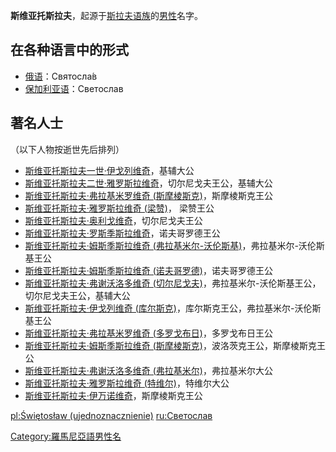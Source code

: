 '''斯维亚托斯拉夫'''，起源于[[斯拉夫语族|斯拉夫语族]]的[[男性|男性]]名字。

==在各种语言中的形式==

*[[俄语|俄语]]：Святосла́в 
*[[保加利亚语|保加利亚语]]：Светослав

==著名人士==

（以下人物按逝世先后排列）

*[[斯维亚托斯拉夫一世·伊戈列维奇|斯维亚托斯拉夫一世·伊戈列维奇]]，基辅大公
*[[斯维亚托斯拉夫二世·雅罗斯拉维奇|斯维亚托斯拉夫二世·雅罗斯拉维奇]]，切尔尼戈夫王公，基辅大公
*[[斯维亚托斯拉夫·弗拉基米罗维奇_(斯摩棱斯克)|斯维亚托斯拉夫·弗拉基米罗维奇 (斯摩棱斯克)]]，斯摩棱斯克王公
*[[斯维亚托斯拉夫·雅罗斯拉维奇_(梁赞)|斯维亚托斯拉夫·雅罗斯拉维奇 (梁赞)]]， 梁赞王公
*[[斯维亚托斯拉夫·奥利戈维奇|斯维亚托斯拉夫·奥利戈维奇]]，切尔尼戈夫王公
*[[斯维亚托斯拉夫·罗斯季斯拉维奇|斯维亚托斯拉夫·罗斯季斯拉维奇]]，诺夫哥罗德王公
*[[斯维亚托斯拉夫·姆斯季斯拉维奇_(弗拉基米尔-沃伦斯基)|斯维亚托斯拉夫·姆斯季斯拉维奇 (弗拉基米尔-沃伦斯基)]]，弗拉基米尔-沃伦斯基王公
*[[斯维亚托斯拉夫·姆斯季斯拉维奇_(诺夫哥罗德)|斯维亚托斯拉夫·姆斯季斯拉维奇 (诺夫哥罗德)]]，诺夫哥罗德王公
*[[斯维亚托斯拉夫·弗谢沃洛多维奇_(切尔尼戈夫)|斯维亚托斯拉夫·弗谢沃洛多维奇 (切尔尼戈夫)]]，弗拉基米尔-沃伦斯基王公，切尔尼戈夫王公，基辅大公
*[[斯维亚托斯拉夫·伊戈列维奇_(库尔斯克)|斯维亚托斯拉夫·伊戈列维奇 (库尔斯克)]]，库尔斯克王公，弗拉基米尔-沃伦斯基王公
*[[斯维亚托斯拉夫·弗拉基米罗维奇_(多罗戈布日)|斯维亚托斯拉夫·弗拉基米罗维奇 (多罗戈布日)]]，多罗戈布日王公
*[[斯维亚托斯拉夫·姆斯季斯拉维奇_(斯摩棱斯克)|斯维亚托斯拉夫·姆斯季斯拉维奇 (斯摩棱斯克)]]，波洛茨克王公，斯摩棱斯克王公
*[[斯维亚托斯拉夫·弗谢沃洛多维奇_(弗拉基米尔)|斯维亚托斯拉夫·弗谢沃洛多维奇 (弗拉基米尔)]]，弗拉基米尔大公
*[[斯维亚托斯拉夫·雅罗斯拉维奇_(特维尔)|斯维亚托斯拉夫·雅罗斯拉维奇 (特维尔)]]，特维尔大公
*[[斯维亚托斯拉夫·伊万诺维奇|斯维亚托斯拉夫·伊万诺维奇]]，斯摩棱斯克王公

{{Disambiguation|S|Cat=七字人名译名消歧义}}
[[Category:羅馬尼亞語男性名|Category:羅馬尼亞語男性名]]

[[pl:Świętosław_(ujednoznacznienie)|pl:Świętosław (ujednoznacznienie)]]
[[ru:Светослав|ru:Светослав]]